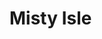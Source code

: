 
# Misty Isle
<ProjectDetails
  region="Riverlands"
  house="House Fisher"
  type="Ruin"
  status="Completed"
  warp="/warp mistyisle"
  projectLead="NickShaiB"
  dateStarted="2015-09-29T07:00:00+00:00"
  dateCompleted="2015-09-29T07:00:00+00:00"
/>
